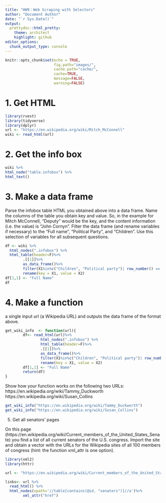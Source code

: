 ```yaml
---
title: "HW9：Web Scraping with Selectors"
author: "Document Author"
date: "`r Sys.Date()`"
output:
  prettydoc::html_pretty:
    theme: architect
    highlight: github
editor_options: 
  chunk_output_type: console
---
```


```r
knitr::opts_chunk$set(echo = TRUE,
                      fig.path="images/",
                      cache.path="cache/",
                      cache=TRUE,
                      message=FALSE,
                      warning=FALSE)

```

# 1. Get HTML
```r
library(rvest)
library(tidyverse)
library(dplyr)
url <- "https://en.wikipedia.org/wiki/Mitch_McConnell"
wiki <- read_html(url)
```

# 2. Get the info box

```r
wiki %>%
html_node("table.infobox") %>%
html_text()
```



# 3. Make a data frame
Parse the infobox table HTML you obtained above into a data frame.
Name the columns of the table you obtain key and value. So, in the example for Mitch McConnell, “Deputy” would be the key, and the content information (i.e. the value) is “John Cornyn”.
Filter the data frame (and rename variables if necessary) to the “Full name”, “Political Party”, and “Children”. Use this selection of variables for all subsequent questions.

```r
df <- wiki %>% 
  html_nodes(".infobox") %>%
  html_table(header=F)%>%
        .[[1]]%>%
        as_data_frame()%>%
        filter(X1%in%c("Children", "Political party")| row_number() == 1)%>%
        rename(key = X1, value = X2)
df[1,1] <- "Full Name"
df
```

# 4. Make a function

a single input url (a Wikipedia URL) and outputs the data frame of the format above. 
```r
get_wiki_info  <- function(url){
        df<- read_html(url)%>%
                html_nodes(".infobox") %>%
                html_table(header=F)%>%
                .[[1]]%>%
                as_data_frame()%>%
                filter(X1%in%c("Children", "Political party")| row_number() == 1)%>%
                rename(key = X1, value = X2)
        df[1,1] <- "Full Name"
        return(df)
}
```

Show how your function works on the following two URLs:
https://en.wikipedia.org/wiki/Tammy_Duckworth
https://en.wikipedia.org/wiki/Susan_Collins
```r
get_wiki_info("https://en.wikipedia.org/wiki/Tammy_Duckworth")
get_wiki_info("https://en.wikipedia.org/wiki/Susan_Collins")
```

5. Get all senators’ pages


On this page (https://en.wikipedia.org/wiki/Current_members_of_the_United_States_Senate) you find a list of all current senators of the U.S. congress.
Import the site and obtain a vector with the URLs for the Wikipedia sites of all 100 members of congress (hint: the function xml_attr is one option). 

```r
library(xml2)
library(httr)
```


```r
url <- "https://en.wikipedia.org/wiki/Current_members_of_the_United_States_Senate"

links<- url %>%
  read_html() %>%
  html_nodes(xpath='//table[contains(@id, "senators")]//a')%>%
        xml_attr("href")
```
